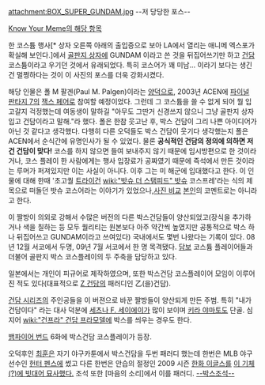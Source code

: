 attachment:BOX_SUPER_GUNDAM.jpg
--저 당당한 포스--

[http://knowyourmeme.com/memes/cardboard-box-gundam Know Your Meme의 해당 항목]

한 코스튬 행사[* 상자 오른쪽 아래의 출입증으로 보아 LA에서 열리는 애니메 엑스포가 확실해 보인다.]에서 [[골판지 상자]]에 GUNDAM 이라고 쓴 것을 뒤집어쓰기만 하고 [[건담]] 코스튬이라고 우기던 것에서 유래되었다. 특히 코스어가 꽤 미남... 이라기 보다는 생긴건 멀쩡하다는 것이 이 사진의 포스를 더욱 강화시켰다. 

해당 인물은 폴 M 팔겐(Paul M. Palgen)이라는 [[양덕]]으로, 2003년 ACEN에 [[파이널 판타지 7]]의 [[잭스 페어]]로 참여할 예정이었다. 그런데 그 코스튬을 쓸 수 없게 되어 뭘 입고갈지 걱정했는데 여동생이 말하길 "아무도 그딴거 신경쓰지 않으니 그냥 골판지 상자 입고 건담이라고 말해."라 했다. 폴은 한참 웃고난 후, 박스 건담이 그리 나쁜 아이디어가 아닌 것 같다고 생각했다. 다행히 다른 오덕들도 박스 건담이 웃기다 생각했는지 폴은 ACEN에서 순식간에 유명인사가 될 수 있었다. 물론 '''공식적인 건담의 정의에 의하면 저건 건담이 맞다!''' 코스를 하지 않으면 들여 보내주지 않기 때문에 임시방편으로 한 것이라거나, 코스 플레이 한 사람에게는 행사 입장료가 공짜였기 때문에 즉석에서 만든 것이라는 루머가 퍼져있지만 이는 사실이 아니다. 이후 그는 미 해군에 입대했다고 한다. 이 인물에 대해 한때 '초고퀄 [[트라이건]] [[wiki:"밧슈 더 스탬피드" 밧슈]] 코스프레'라는 식의 제목으로 떠돌던 밧슈 코스어라는 이야기가 있었으나,[http://wazap.blogimg.jp/464462/imgs/6/f/6f99791d.jpg 사진 비교] [http://knowyourmeme.com/users/lumenaught 본인]의 코멘트로는 아니라고 한다.

이 짤방이 의외로 강해서 수많은 버전의 다른 박스건담들이 양산되었고(장식을 추가하거나 색을 칠하는 등 모두 퀄리티는 원본보다 아주 약간씩 높였지만 공통적으로 박스 하나 뒤집어쓰고 GUNDAM이라고 쓰여있다) 국내에서도 몇번 나왔다는 기록이 있다. 08년 12월 서코에서 두명, 09년 7월 서코에서 한 명 목격됐다. [[담보]] 코스튬 플레이어들과 더불어 골판지 박스 코스플레이의 두 주축을 담당하고 있다. 

일본에서는 개인이 피규어로 제작하였으며, 또한 박스건담 코스플레이어 모임이 이루어진 적도 있다(대표적으로 [[Z 건담]]의 패러디인 乙(을)건담).

[[건담 시리즈]]의 주인공들을 이 버젼으로 바꾼 짤방들이 양산되게 만든 주범. 특히 "내가 건담이다" 라는 대사 덕분에 [[세츠나 F. 세이에이]]가 많이 보이며 [[키라 야마토]]도 단골. 심지어 [[wiki:"건프라" 건담 프라모델]]에 박스를 씌우는 경우도 한다.

[[뱀파이어 번드]] 6화에 박스건담 코스플레이가 등장.

오덕후인 [[최훈]]은 자기 야구카툰에서 박스건담을 두번 패러디 했는데 한번은 MLB 야구선수인 [[헌터 펜스]]에 썼고 다른 한번은 안습의 절정인 2009 시즌 [[한화 이글스]]를 [http://news.naver.com/sports/index.nhn?category=kbo&ctg=cartoon&mod=read&type=kbo_cartoon&id=585&office_id=223&article_id=0000000334 이 기체(?)에 빗대어 묘사했다.]
조석 또한 [마음의 소리]에서 이를 패러디. [http://comic.naver.com/webtoon/detail.nhn?titleId=20853&no=780&weekday= --박스조석--]
